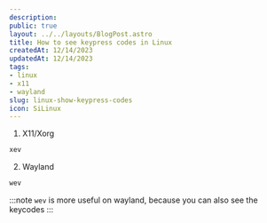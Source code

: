 ```yaml
---
description:
public: true
layout: ../../layouts/BlogPost.astro
title: How to see keypress codes in Linux
createdAt: 12/14/2023
updatedAt: 12/14/2023
tags:
- linux
- x11
- wayland
slug: linux-show-keypress-codes
icon: SiLinux
---
```


1. X11/Xorg

```bash
xev
```

2. Wayland

```bash
wev
```

:::note
`wev` is more useful on wayland, because you can also see the keycodes
:::

